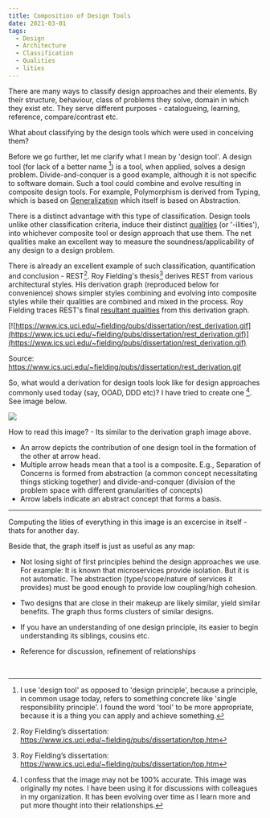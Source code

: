 ```yaml
---
title: Composition of Design Tools
date: 2021-03-01
tags:
  - Design
  - Architecture
  - Classification
  - Qualities
  - lities
---
```

There are many ways to classify design approaches and their elements. By their structure, behaviour, class of problems they solve, domain in which they exist etc. They serve different purposes - catalogueing, learning, reference, compare/contrast etc.

What about classifying by the design tools which were used in conceiving them? 

Before we go further, let me clarify what I mean by 'design tool'. A design tool (for lack of a better name [^2]) is a tool, when applied, solves a design problem. Divide-and-conquer is a good example, although it is not specific to software domain. Such a tool could combine and evolve resulting in composite design tools. For example, Polymorphism is derived from Typing, which is based on [Generalization](https://en.wikipedia.org/wiki/Generalization) which itself is based on Abstraction. 

There is a distinct advantage with this type of classification. Design tools unlike other classification criteria, induce their distinct [qualities](https://en.wikipedia.org/wiki/List_of_system_quality_attributes) (or '-ilities'), into whichever composite tool or design approach that use them. The net qualities make an excellent way to measure the soundness/applicability of any design to a design problem. 

There is already an excellent example of such classification, quantification and conclusion - REST[^1]. Roy Fielding's thesis[^1] derives REST from various architectural styles. His derivation graph (reproduced below for convenience) shows simpler styles combining and evolving into composite styles while their qualities are combined and mixed in the process. Roy Fielding traces REST's final [resultant qualities](https://www.ics.uci.edu/~fielding/pubs/dissertation/net_arch_styles.htm#sec_3_9) from this derivation graph.

[![https://www.ics.uci.edu/~fielding/pubs/dissertation/rest_derivation.gif](https://www.ics.uci.edu/~fielding/pubs/dissertation/rest_derivation.gif)](https://www.ics.uci.edu/~fielding/pubs/dissertation/rest_derivation.gif)

Source: https://www.ics.uci.edu/~fielding/pubs/dissertation/rest_derivation.gif

So, what would a derivation for design tools look like for design approaches commonly used today (say, OOAD, DDD etc)? I have tried to create one [^3]. See image below.

![](./designimages/tools.jpg)

How to read this image? - Its similar to the derivation graph image above.
- An arrow depicts the contribution of one design tool in the formation of the other at arrow head.
- Multiple arrow heads mean that a tool is a composite. E.g., Separation of Concerns is formed from abstraction (a common concept necessitating things sticking together) and divide-and-conquer (division of the problem space with different granularities of concepts)
- Arrow labels indicate an abstract concept that forms a basis.

----

Computing the lities of everything in this image is an excercise in itself - thats for another day.

Beside that, the graph itself is just as useful as any map:

- Not losing sight of first principles behind the design approaches we use. For example:
It is known that microservices provide isolation. But it is not automatic. The abstraction (type/scope/nature of services it provides) must be good enough to provide low coupling/high cohesion.

- Two designs that are close in their makeup are likely similar, yield similar benefits. The graph thus forms clusters of similar designs. 

- If you have an understanding of one design principle, its easier to begin understanding its siblings, cousins etc.

- Reference for discussion, refinement of relationships

<br/>


[^1]: Roy Fielding’s dissertation: https://www.ics.uci.edu/~fielding/pubs/dissertation/top.htm

[^2]: I use 'design tool' as opposed to 'design principle', because a principle, in common usage today, refers to something concrete like 'single responsibility principle'. I found the word 'tool' to be more appropriate, because it is a thing you can apply and achieve something.

[^3]: I confess that the image may not be 100% accurate. This image was originally my notes. I have been using it for discussions with colleagues in my organization. It has been evolving over time as I learn more and put more thought into their relationships.